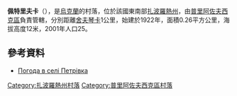{{coord|46|39|45|N|35|41|25|E|scale:100000|display=title}}

'''佩特里夫卡'''（{{lang-uk|Петрівка}}），是[[烏克蘭|烏克蘭]]的村落，位於該國東南部[[扎波羅熱州|扎波羅熱州]]，由[[普里阿佐夫西克區|普里阿佐夫西克區]]負責管轄，分別距離[[舍夫琴卡_(普里阿佐夫西克區)|舍夫琴卡]]1公里，始建於1922年，面積0.26平方公里，海拔高度12米，2001年人口25。

==參考資料==
* [http://weather.in.ua/ua/zaporozhskaja/20098 Погода в селі Петрівка] {{Wayback|url=http://weather.in.ua/ua/zaporozhskaja/20098 |date=20111220050007 }}

[[Category:扎波羅熱州村落|Category:扎波羅熱州村落]]
[[Category:普里阿佐夫西克區村落|Category:普里阿佐夫西克區村落]]


{{Zaporizhia-geo-stub}}